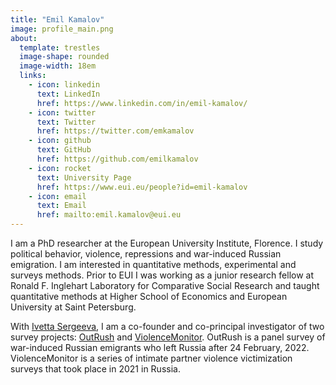 ```yaml
---
title: "Emil Kamalov"
image: profile_main.png
about: 
  template: trestles
  image-shape: rounded
  image-width: 18em
  links:
    - icon: linkedin
      text: LinkedIn
      href: https://www.linkedin.com/in/emil-kamalov/
    - icon: twitter
      text: Twitter
      href: https://twitter.com/emkamalov
    - icon: github
      text: GitHub
      href: https://github.com/emilkamalov
    - icon: rocket
      text: University Page
      href: https://www.eui.eu/people?id=emil-kamalov
    - icon: email
      text: Email
      href: mailto:emil.kamalov@eui.eu
---
```


I am a PhD researcher at the European University Institute, Florence. I study political behavior, violence, repressions and war-induced Russian emigration. I am interested in quantitative methods, experimental and surveys methods. Prior to EUI I was working as a junior research fellow at Ronald F. Inglehart Laboratory for Comparative Social Research and taught quantitative methods at Higher School of Economics and European University at Saint Petersburg.

With [Ivetta Sergeeva](https://www.eui.eu/people?id=ivetta-sergeeva), I am a co-founder and co-principal investigator of two survey projects: [OutRush](https://outrush.io/eng) and [ViolenceMonitor](https://violencemonitor.org/). OutRush is a panel survey of war-induced Russian emigrants who left Russia after 24 February, 2022. ViolenceMonitor is a series of intimate partner violence victimization surveys that took place in 2021 in Russia.
